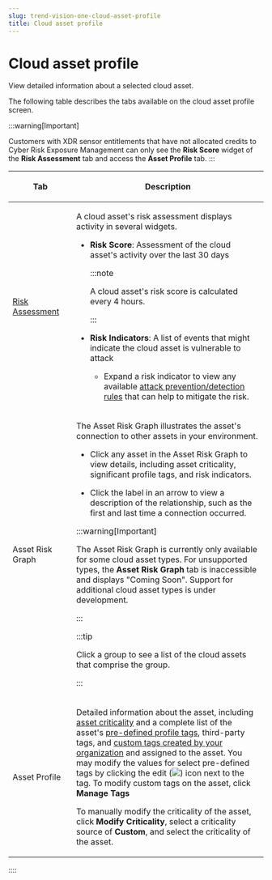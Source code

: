 ```yaml
---
slug: trend-vision-one-cloud-asset-profile
title: Cloud asset profile
---
```

# Cloud asset profile

View detailed information about a selected cloud asset.

The following table describes the tabs available on the cloud asset profile screen.

:::warning[Important]

Customers with XDR sensor entitlements that have not allocated credits to Cyber Risk Exposure Management can only see the **Risk Score** widget of the **Risk Assessment** tab and access the **Asset Profile** tab.
:::

<table>
<colgroup>
<col style="width: 25%" />
<col style="width: 75%" />
</colgroup>
<thead>
<tr>
<th><p>Tab</p></th>
<th><p>Description</p></th>
</tr>
</thead>
<tbody>
<tr>
<td><p><a href="trend-vision-one-risk-assessment">Risk Assessment</a></p></td>
<td><p>A cloud asset's risk assessment displays activity in several widgets.</p>
<ul>
<li><p><strong>Risk Score</strong>: Assessment of the cloud asset's activity over the last 30 days</p>


:::note

<p>A cloud asset's risk score is calculated every 4 hours.</p>


:::

</li>
<li><p><strong>Risk Indicators</strong>: A list of events that might indicate the cloud asset is vulnerable to attack</p>
<ul>
<li>Expand a risk indicator to view any available <a href="trend-vision-one-attack-prevention">attack prevention/detection rules</a> that can help to mitigate the risk.</li>
</ul></li>
</ul></td>
</tr>
<tr>
<td><p>Asset Risk Graph</p></td>
<td><p>The Asset Risk Graph illustrates the asset's connection to other assets in your environment.</p>
<ul>
<li><p>Click any asset in the Asset Risk Graph to view details, including asset criticality, significant profile tags, and risk indicators.</p></li>
<li><p>Click the label in an arrow to view a description of the relationship, such as the first and last time a connection occurred.</p></li>
</ul>


:::warning[Important]

<p>The Asset Risk Graph is currently only available for some cloud asset types. For unsupported types, the <strong>Asset Risk Graph</strong> tab is inaccessible and displays "Coming Soon". Support for additional cloud asset types is under development.</p>


:::


:::tip

<p>Click a group to see a list of the cloud assets that comprise the group.</p>


:::

</td>
</tr>
<tr>
<td><p>Asset Profile</p></td>
<td><p>Detailed information about the asset, including <a href="trend-vision-one-asset-criticality">asset criticality</a> and a complete list of the asset's <a href="trend-vision-one-asset-profile-tags">pre-defined profile tags</a>, third-party tags, and <a href="trend-vision-one-custom-asset-tags">custom tags created by your organization</a> and assigned to the asset. You may modify the values for select pre-defined tags by clicking the edit (<img src="./images/edit_icon=GUID-1F1D1164-5310-4D6D-ACD0-6049C86960AF.webp" />) icon next to the tag. To modify custom tags on the asset, click <strong>Manage Tags</strong></p>
<p>To manually modify the criticality of the asset, click <strong>Modify Criticality</strong>, select a criticality source of <strong>Custom</strong>, and select the criticality of the asset.</p></td>
</tr>
</tbody>
</table>
::::
